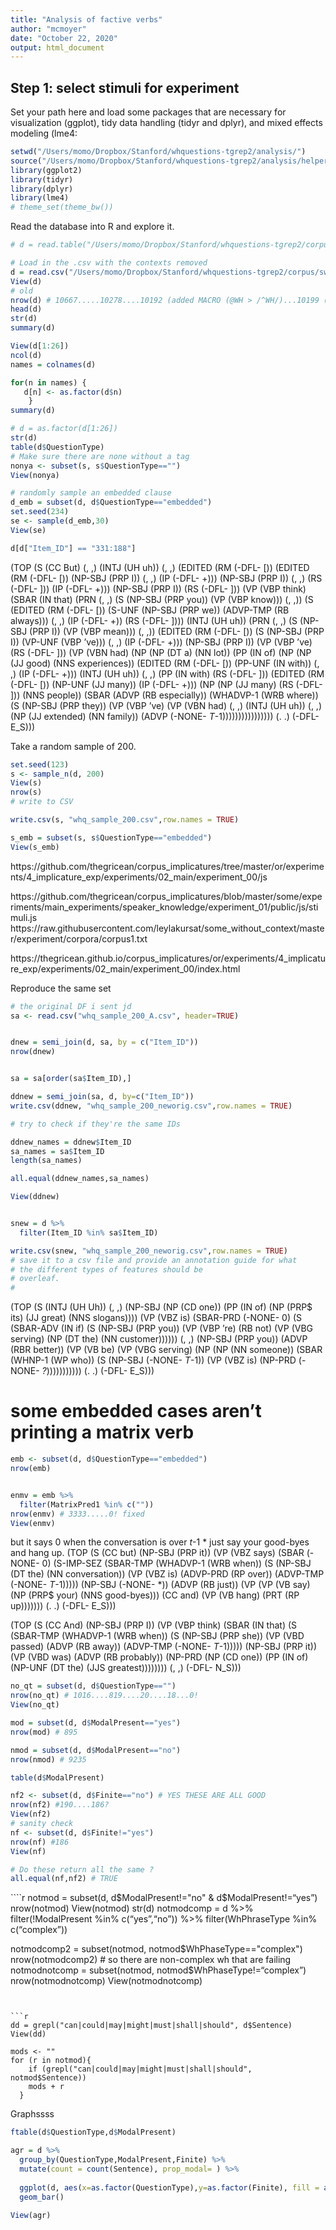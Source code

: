 ```yaml
---
title: "Analysis of factive verbs"
author: "mcmoyer"
date: "October 22, 2020"
output: html_document
---
```

  
## Step 1: select stimuli for experiment
  
Set your path here and load some packages that are necessary for visualization 
(ggplot), tidy data handling (tidyr and dplyr), and mixed effects modeling (lme4:
                                                                                                                                                               
```r
setwd("/Users/momo/Dropbox/Stanford/whquestions-tgrep2/analysis/")
source("/Users/momo/Dropbox/Stanford/whquestions-tgrep2/analysis/helpers.R")
library(ggplot2)
library(tidyr)
library(dplyr)
library(lme4)
# theme_set(theme_bw())
```

Read the database into R and explore it.
```r
# d = read.table("/Users/momo/Dropbox/Stanford/whquestions-tgrep2/corpus/results/swbd.tab",sep="\t",header=T,quote="")

# Load in the .csv with the contexts removed
d = read.csv("/Users/momo/Dropbox/Stanford/whquestions-tgrep2/corpus/swbd_nocntxt.csv",header=T)
View(d)
# old
nrow(d) # 10667.....10278....10192 (added MACRO (@WH > /^WH/)...10199 (@WH >> /^WH)
head(d)
str(d)
summary(d)

View(d[1:26])
ncol(d)
names = colnames(d)

for(n in names) {
   d[n] <- as.factor(d$n)
    }
summary(d)

# d = as.factor(d[1:26])
str(d)
table(d$QuestionType)
# Make sure there are none without a tag
nonya <- subset(s, s$QuestionType=="")
View(nonya)

# randomly sample an embedded clause
d_emb = subset(d, d$QuestionType=="embedded")
set.seed(234)
se <- sample(d_emb,30)
View(se)

d[d["Item_ID"] == "331:188"]
```
<!-- df[df["Item_ID"] == "331:188"].SentenceParse -->
(TOP (S (CC But) 
        (, ,) 
        (INTJ (UH uh)) 
        (, ,) 
        (EDITED (RM (-DFL- [)) 
                (EDITED (RM (-DFL- [)) 
                        (NP-SBJ (PRP I)) 
                        (, ,) 
                        (IP (-DFL- +))) 
                (NP-SBJ (PRP I)) 
                (, ,) 
                (RS (-DFL- \])) 
                (IP (-DFL- \+))) 
        (NP-SBJ (PRP I)) 
        (RS (-DFL- \])) 
        (VP (VBP think) 
            (SBAR (IN that) 
                  (PRN (, ,) 
                        (S (NP-SBJ (PRP you)) (VP (VBP know))) 
                        (, ,)) 
                  (S (EDITED (RM (-DFL- [)) 
                              (S-UNF (NP-SBJ (PRP we)) (ADVP-TMP (RB always))) 
                                     (, ,) 
                                     (IP (-DFL- \+)) (RS (-DFL- \]))) 
                     (INTJ (UH uh)) 
                     (PRN (, ,) 
                          (S (NP-SBJ (PRP I)) (VP (VBP mean))) 
                          (, ,)) 
                    (EDITED (RM (-DFL- [)) 
                            (S (NP-SBJ (PRP I)) (VP-UNF (VBP 've))) 
                            (, ,) 
                            (IP (-DFL- \+))) 
                    (NP-SBJ (PRP I)) (VP (VBP 've) (RS (-DFL- \])) (VP (VBN had) (NP (NP (DT a) (NN lot)) (PP (IN of) 
                    (NP (NP (JJ good) (NNS experiences)) 
                        (EDITED (RM (-DFL- [)) (PP-UNF (IN with)) (, ,) (IP (-DFL- \+))) 
                        (INTJ (UH uh)) 
                        (, ,) 
                        (PP (IN with) (RS (-DFL- ])) 
                            (EDITED (RM (-DFL- [)) (NP-UNF (JJ many)) (IP (-DFL- +))) 
                            (NP (NP (JJ many) (RS (-DFL- ])) (NNS people)) 
                                (SBAR (ADVP (RB especially)) 
                                      (WHADVP-1 (WRB where)) (S (NP-SBJ (PRP they)) (VP (VBP 've) (VP (VBN had) (, ,) (INTJ (UH uh)) (, ,) (NP (JJ extended) (NN family)) (ADVP (-NONE- *T*-1)))))))))))))))) (. .) (-DFL- E_S)))










Take a random sample of 200.
```r
set.seed(123)
s <- sample_n(d, 200)
View(s)
nrow(s)
# write to CSV

write.csv(s, "whq_sample_200.csv",row.names = TRUE)

s_emb = subset(s, s$QuestionType=="embedded")
View(s_emb)

```
https://github.com/thegricean/corpus_implicatures/tree/master/or/experiments/4_implicature_exp/experiments/02_main/experiment_00/js

https://github.com/thegricean/corpus_implicatures/blob/master/some/experiments/main_experiments/speaker_knowledge/experiment_01/public/js/stimuli.js
https://raw.githubusercontent.com/leylakursat/some_without_context/master/experiment/corpora/corpus1.txt

https://thegricean.github.io/corpus_implicatures/or/experiments/4_implicature_exp/experiments/02_main/experiment_00/index.html


Reproduce the same set
```r
# the original DF i sent jd
sa <- read.csv("whq_sample_200_A.csv", header=TRUE)


dnew = semi_join(d, sa, by = c("Item_ID"))
nrow(dnew)


sa = sa[order(sa$Item_ID),]

ddnew = semi_join(sa, d, by=c("Item_ID"))
write.csv(ddnew, "whq_sample_200_neworig.csv",row.names = TRUE)

# try to check if they're the same IDs

ddnew_names = ddnew$Item_ID
sa_names = sa$Item_ID
length(sa_names)

all.equal(ddnew_names,sa_names)

View(ddnew)


snew = d %>%
  filter(Item_ID %in% sa$Item_ID)

write.csv(snew, "whq_sample_200_neworig.csv",row.names = TRUE)
# save it to a csv file and provide an annotation guide for what 
# the different types of features should be
# overleaf. 
# 
```

(TOP (S (INTJ (UH Uh)) 
        (, ,) 
        (NP-SBJ (NP (CD one)) 
                (PP (IN of) (NP (PRP$ its) (JJ great) (NNS slogans)))) 
        (VP (VBZ is) (SBAR-PRD (-NONE- 0) 
        (S (SBAR-ADV (IN if) (S (NP-SBJ (PRP you)) (VP (VBP 're) (RB not) (VP (VBG serving) (NP (DT the) (NN customer)))))) 
        (, ,) (NP-SBJ (PRP you)) (ADVP (RBR better)) 
        (VP (VB be) (VP (VBG serving) 
                        (NP (NP (NN someone)) 
                            (SBAR (WHNP-1 (WP who)) 
                                  (S (NP-SBJ (-NONE- *T*-1)) (VP (VBZ is) (NP-PRD (-NONE- *?*))))))))))) (. .) (-DFL- E_S)))


# some embedded cases aren't printing a matrix verb
```r
emb <- subset(d, d$QuestionType=="embedded")
nrow(emb)


enmv = emb %>%
  filter(MatrixPred1 %in% c(""))
nrow(enmv) # 3333.....0! fixed
View(enmv)

```

but it says 0 when the conversation is over *t*-1 * just say your good-byes and hang up.
(TOP (S (CC but) 
        (NP-SBJ (PRP it)) 
        (VP (VBZ says) 
            (SBAR (-NONE- 0) 
                  (S-IMP-SEZ (SBAR-TMP (WHADVP-1 (WRB when)) 
                                      (S (NP-SBJ (DT the) (NN conversation)) (VP (VBZ is) (ADVP-PRD (RP over)) (ADVP-TMP (-NONE- *T*-1))))) (NP-SBJ (-NONE- *)) (ADVP (RB just)) (VP (VP (VB say) (NP (PRP$ your) (NNS good-byes))) (CC and) (VP (VB hang) (PRT (RP up))))))) (. .) (-DFL- E_S)))



(TOP (S (CC And) (NP-SBJ (PRP I)) 
                  (VP (VBP think) 
                      (SBAR (IN that) 
                            (S (SBAR-TMP (WHADVP-1 (WRB when)) 
                                (S (NP-SBJ (PRP she)) (VP (VBD passed) (ADVP (RB away)) (ADVP-TMP (-NONE- *T*-1))))) (NP-SBJ (PRP it)) (VP (VBD was) (ADVP (RB probably)) (NP-PRD (NP (CD one)) (PP (IN of) (NP-UNF (DT the) (JJS greatest)))))))) (, ,) (-DFL- N_S)))


```r
no_qt = subset(d, d$QuestionType=="")
nrow(no_qt) # 1016....819....20....18...0!
View(no_qt)

mod = subset(d, d$ModalPresent=="yes")
nrow(mod) # 895

nmod = subset(d, d$ModalPresent=="no")
nrow(nmod) # 9235

table(d$ModalPresent)

nf2 <- subset(d, d$Finite=="no") # YES THESE ARE ALL GOOD
nrow(nf2) #190....186?
View(nf2)
# sanity check
nf <- subset(d, d$Finite!="yes") 
nrow(nf) #186
View(nf)

# Do these return all the same ?
all.equal(nf,nf2) # TRUE
````




````r
notmod = subset(d, d$ModalPresent!="no" & d$ModalPresent!="yes")
nrow(notmod)
View(notmod)
str(d)
notmodcomp = d %>%
  filter(!ModalPresent %in% c("yes","no")) %>%
  filter(WhPhraseType %in% c("complex"))

notmodcomp2 = subset(notmod, notmod$WhPhaseType=="complex")
nrow(notmodcomp2) # so there are non-complex wh that are failing
notmodnotcomp = subset(notmod, notmod$WhPhaseType!="complex")
nrow(notmodnotcomp)
View(notmodnotcomp)

```


```r
dd = grepl("can|could|may|might|must|shall|should", d$Sentence)
View(dd)

mods <- ""
for (r in notmod){
    if (grepl("can|could|may|might|must|shall|should", notmod$Sentence))
    mods + r
  }
```

Graphssss

```r
ftable(d$QuestionType,d$ModalPresent)

agr = d %>%
  group_by(QuestionType,ModalPresent,Finite) %>%
  mutate(count = count(Sentence), prop_modal= ) %>%
  
  ggplot(d, aes(x=as.factor(QuestionType),y=as.factor(Finite), fill = as.factor(ModalPresent))) +
  geom_bar()
  
View(agr)

```


